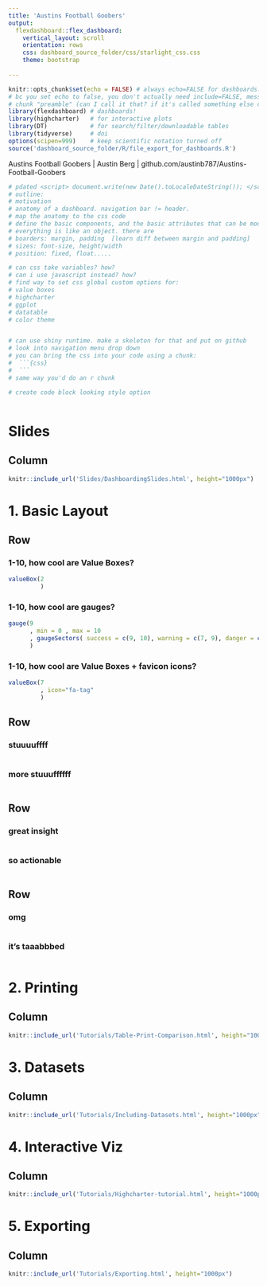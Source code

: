 ```yaml
---
title: 'Austins Football Goobers'
output: 
  flexdashboard::flex_dashboard:
    vertical_layout: scroll
    orientation: rows
    css: dashboard_source_folder/css/starlight_css.css
    theme: bootstrap
    
---
```


```r

knitr::opts_chunk$set(echo = FALSE) # always echo=FALSE for dashboards. No need to show off. you can include source code if you want
# bc you set echo to false, you don't actually need include=FALSE, message=FALSE, or warning=FALSE in the 
# chunk "preamble" (can I call it that? if it's called something else can I still call it that?) 
library(flexdashboard) # dashboards!
library(highcharter)   # for interactive plots
library(DT)            # for search/filter/downloadable tables
library(tidyverse)     # doi
options(scipen=999)    # keep scientific notation turned off
source('dashboard_source_folder/R/file_export_for_dashboards.R')

```

<div class="footer">
  <p> Austins Football Goobers | Austin Berg | github.com/austinb787/Austins-Football-Goobers </p>
</div>
  
  
```r
# pdated <script> document.write(new Date().toLocaleDateString()); </script> 
# outline:
# motivation
# anatomy of a dashboard. navigation bar != header. 
# map the anatomy to the css code
# define the basic components, and the basic attributes that can be modified.
# everything is like an object. there are 
# boarders: margin, padding  [learn diff between margin and padding]
# sizes: font-size, height/width
# position: fixed, float.....

# can css take variables? how?
# can i use javascript instead? how?
# find way to set css global custom options for:
# value boxes
# highcharter
# ggplot
# datatable
# color theme


# can use shiny runtime. make a skeleton for that and put on github
# look into navigation menu drop down
# you can bring the css into your code using a chunk:
#  ```{css}
#  ```
# same way you'd do an r chunk

# create code block looking style option
```


```r


```


Slides {data-orientation="columns"}
=====================================

Column {data-height=1000}
-------------------------------------

```r
knitr::include_url('Slides/DashboardingSlides.html', height="1000px")
```
 

1. Basic Layout
=====================================

Row {data-height=175}
-------------------------------------


### 1-10, how cool are Value Boxes?
```r

valueBox(2
         )
```


### 1-10, how cool are gauges?
```r

gauge(9 
      , min = 0 , max = 10
      , gaugeSectors( success = c(9, 10), warning = c(7, 9), danger = c(0, 7))
      )

```

### 1-10, how cool are Value Boxes + favicon icons?
```r

valueBox(7
         , icon="fa-tag"
         )

```

Row {data-height=300}
-------------------------------------
### stuuuuffff

```r



```

### more stuuuffffff

```r


```








Row {data-height=300}
-------------------------------------

### great insight


```r

```


### so actionable
```r

```




Row {data-height=1000, .tabset}
-------------------------------------
### omg

```r

          

```

### it's taaabbbed

```r

          
          

```


2. Printing {data-orientation="columns"}
=====================================

Column {data-height=1000}
-------------------------------------

```r
knitr::include_url('Tutorials/Table-Print-Comparison.html', height="1000px")
```
 

3. Datasets {data-orientation="columns"}
=====================================

Column {data-height=1000}
-------------------------------------

```r
knitr::include_url('Tutorials/Including-Datasets.html', height="1000px")
```

4. Interactive Viz {data-orientation="columns"}
=====================================

Column {data-height=1000}
-------------------------------------

```r
knitr::include_url('Tutorials/Highcharter-tutorial.html', height="1000px")
```
  

 
5. Exporting
=====================================

Column {data-height=1000}
-------------------------------------

```r
knitr::include_url('Tutorials/Exporting.html', height="1000px")
```
  
